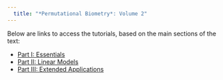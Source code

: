 ```yaml
---
  title: "*Permutational Biometry*: Volume 2"
---
```


Below are links to access the tutorials, based on the main sections of the text: 

- [Part I: Essentials](Tutorials/Essentials-M.html)
- [Part II: Linear Models](Tutorials/LinearModels-M.html)
- [Part III: Extended Applications](Tutorials/ExtendedApps-M.html)
